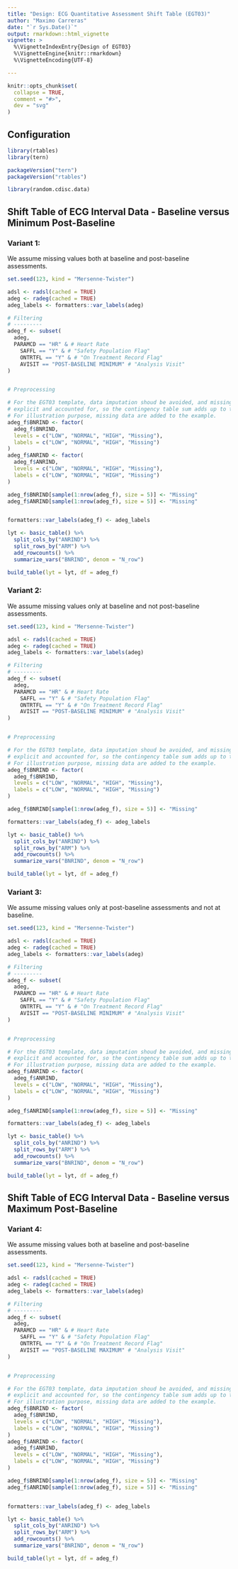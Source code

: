 ```yaml
---
title: "Design: ECG Quantitative Assessment Shift Table (EGT03)"
author: "Maximo Carreras"
date: "`r Sys.Date()`"
output: rmarkdown::html_vignette
vignette: >
  %\VignetteIndexEntry{Design of EGT03}
  %\VignetteEngine{knitr::rmarkdown}
  %\VignetteEncoding{UTF-8}

---
```


```r
knitr::opts_chunk$set(
  collapse = TRUE,
  comment = "#>",
  dev = "svg"
)
```

## Configuration

```r
library(rtables)
library(tern)

packageVersion("tern")
packageVersion("rtables")

library(random.cdisc.data)
```

## Shift Table of ECG Interval Data - Baseline versus Minimum Post-Baseline

### Variant 1:
We assume missing values both at baseline and post-baseline assessments.

```r

set.seed(123, kind = "Mersenne-Twister")

adsl <- radsl(cached = TRUE)
adeg <- radeg(cached = TRUE)
adeg_labels <- formatters::var_labels(adeg)

# Filtering
# ---------
adeg_f <- subset(
  adeg,
  PARAMCD == "HR" & # Heart Rate
    SAFFL == "Y" & # "Safety Population Flag"
    ONTRTFL == "Y" & # "On Treatment Record Flag"
    AVISIT == "POST-BASELINE MINIMUM" # "Analysis Visit"
)


# Preprocessing

# For the EGT03 template, data imputation shoud be avoided, and missing data
# explicit and accounted for, so the contingency table sum adds up to the group N.
# For illustration purpose, missing data are added to the example.
adeg_f$BNRIND <- factor(
  adeg_f$BNRIND,
  levels = c("LOW", "NORMAL", "HIGH", "Missing"),
  labels = c("LOW", "NORMAL", "HIGH", "Missing")
)
adeg_f$ANRIND <- factor(
  adeg_f$ANRIND,
  levels = c("LOW", "NORMAL", "HIGH", "Missing"),
  labels = c("LOW", "NORMAL", "HIGH", "Missing")
)

adeg_f$BNRIND[sample(1:nrow(adeg_f), size = 5)] <- "Missing"
adeg_f$ANRIND[sample(1:nrow(adeg_f), size = 5)] <- "Missing"


formatters::var_labels(adeg_f) <- adeg_labels

lyt <- basic_table() %>%
  split_cols_by("ANRIND") %>%
  split_rows_by("ARM") %>%
  add_rowcounts() %>%
  summarize_vars("BNRIND", denom = "N_row")

build_table(lyt = lyt, df = adeg_f)
```


### Variant 2:
We assume missing values only at baseline and not post-baseline assessments.

```r

set.seed(123, kind = "Mersenne-Twister")

adsl <- radsl(cached = TRUE)
adeg <- radeg(cached = TRUE)
adeg_labels <- formatters::var_labels(adeg)

# Filtering
# ---------
adeg_f <- subset(
  adeg,
  PARAMCD == "HR" & # Heart Rate
    SAFFL == "Y" & # "Safety Population Flag"
    ONTRTFL == "Y" & # "On Treatment Record Flag"
    AVISIT == "POST-BASELINE MINIMUM" # "Analysis Visit"
)


# Preprocessing

# For the EGT03 template, data imputation shoud be avoided, and missing data
# explicit and accounted for, so the contingency table sum adds up to the group N.
# For illustration purpose, missing data are added to the example.
adeg_f$BNRIND <- factor(
  adeg_f$BNRIND,
  levels = c("LOW", "NORMAL", "HIGH", "Missing"),
  labels = c("LOW", "NORMAL", "HIGH", "Missing")
)

adeg_f$BNRIND[sample(1:nrow(adeg_f), size = 5)] <- "Missing"

formatters::var_labels(adeg_f) <- adeg_labels

lyt <- basic_table() %>%
  split_cols_by("ANRIND") %>%
  split_rows_by("ARM") %>%
  add_rowcounts() %>%
  summarize_vars("BNRIND", denom = "N_row")

build_table(lyt = lyt, df = adeg_f)
```

### Variant 3:
We assume missing values only at post-baseline assessments and not at baseline.

```r

set.seed(123, kind = "Mersenne-Twister")

adsl <- radsl(cached = TRUE)
adeg <- radeg(cached = TRUE)
adeg_labels <- formatters::var_labels(adeg)

# Filtering
# ---------
adeg_f <- subset(
  adeg,
  PARAMCD == "HR" & # Heart Rate
    SAFFL == "Y" & # "Safety Population Flag"
    ONTRTFL == "Y" & # "On Treatment Record Flag"
    AVISIT == "POST-BASELINE MINIMUM" # "Analysis Visit"
)


# Preprocessing

# For the EGT03 template, data imputation shoud be avoided, and missing data
# explicit and accounted for, so the contingency table sum adds up to the group N.
# For illustration purpose, missing data are added to the example.
adeg_f$ANRIND <- factor(
  adeg_f$ANRIND,
  levels = c("LOW", "NORMAL", "HIGH", "Missing"),
  labels = c("LOW", "NORMAL", "HIGH", "Missing")
)

adeg_f$ANRIND[sample(1:nrow(adeg_f), size = 5)] <- "Missing"

formatters::var_labels(adeg_f) <- adeg_labels

lyt <- basic_table() %>%
  split_cols_by("ANRIND") %>%
  split_rows_by("ARM") %>%
  add_rowcounts() %>%
  summarize_vars("BNRIND", denom = "N_row")

build_table(lyt = lyt, df = adeg_f)
```


## Shift Table of ECG Interval Data - Baseline versus Maximum Post-Baseline

### Variant 4:
We assume missing values both at baseline and post-baseline assessments.

```r

set.seed(123, kind = "Mersenne-Twister")

adsl <- radsl(cached = TRUE)
adeg <- radeg(cached = TRUE)
adeg_labels <- formatters::var_labels(adeg)

# Filtering
# ---------
adeg_f <- subset(
  adeg,
  PARAMCD == "HR" & # Heart Rate
    SAFFL == "Y" & # "Safety Population Flag"
    ONTRTFL == "Y" & # "On Treatment Record Flag"
    AVISIT == "POST-BASELINE MAXIMUM" # "Analysis Visit"
)


# Preprocessing

# For the EGT03 template, data imputation shoud be avoided, and missing data
# explicit and accounted for, so the contingency table sum adds up to the group N.
# For illustration purpose, missing data are added to the example.
adeg_f$BNRIND <- factor(
  adeg_f$BNRIND,
  levels = c("LOW", "NORMAL", "HIGH", "Missing"),
  labels = c("LOW", "NORMAL", "HIGH", "Missing")
)
adeg_f$ANRIND <- factor(
  adeg_f$ANRIND,
  levels = c("LOW", "NORMAL", "HIGH", "Missing"),
  labels = c("LOW", "NORMAL", "HIGH", "Missing")
)

adeg_f$BNRIND[sample(1:nrow(adeg_f), size = 5)] <- "Missing"
adeg_f$ANRIND[sample(1:nrow(adeg_f), size = 5)] <- "Missing"


formatters::var_labels(adeg_f) <- adeg_labels

lyt <- basic_table() %>%
  split_cols_by("ANRIND") %>%
  split_rows_by("ARM") %>%
  add_rowcounts() %>%
  summarize_vars("BNRIND", denom = "N_row")

build_table(lyt = lyt, df = adeg_f)
```
